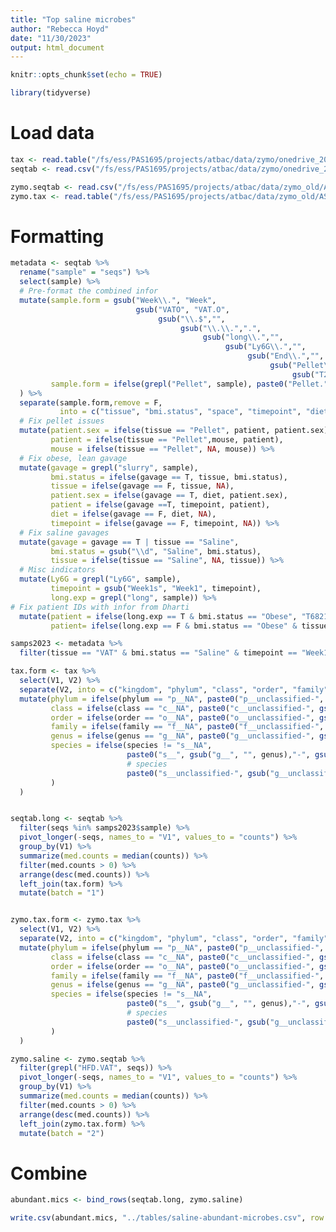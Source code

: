```yaml
---
title: "Top saline microbes"
author: "Rebecca Hoyd"
date: "11/30/2023"
output: html_document
---
```


```r
knitr::opts_chunk$set(echo = TRUE)

library(tidyverse)
```

# Load data

```r
tax <- read.table("/fs/ess/PAS1695/projects/atbac/data/zymo/onedrive_2023-09-27/zr13065.16S_230916.zymo/00...AllSamples.Bac16Sv34/DADA2_ASV_Distribution/ASV_tax_assignments.txt", stringsAsFactors = F, header = F, sep = "\t")
seqtab <- read.csv("/fs/ess/PAS1695/projects/atbac/data/zymo/onedrive_2023-09-27/zr13065.16S_230916.zymo/00...AllSamples.Bac16Sv34/DADA2_ASV_Distribution/ASV_Abundance_Table.csv")
```

```r
zymo.seqtab <- read.csv("/fs/ess/PAS1695/projects/atbac/data/zymo_old/ASV_Abundance_Table.csv")
zymo.tax <- read.table("/fs/ess/PAS1695/projects/atbac/data/zymo_old/ASV_tax_assignments.txt", sep = "\t")
```

# Formatting

```r
metadata <- seqtab %>%
  rename("sample" = "seqs") %>%
  select(sample) %>%
  # Pre-format the combined infor
  mutate(sample.form = gsub("Week\\.", "Week", 
                            gsub("VATO", "VAT.O", 
                                 gsub("\\.$","",
                                      gsub("\\.\\.",".", 
                                           gsub("long\\.","",
                                                gsub("Ly6G\\.","",
                                                     gsub("End\\.","",
                                                          gsub("Pellet\\.","",
                                                               gsub("T2..T6821","T6821(T2)",sample))))))))),
         sample.form = ifelse(grepl("Pellet", sample), paste0("Pellet.", sample.form), sample.form)
  ) %>%
  separate(sample.form,remove = F,
           into = c("tissue", "bmi.status", "space", "timepoint", "diet", "mouse", "patient", "patient.sex"), sep = "\\.") %>%
  # Fix pellet issues
  mutate(patient.sex = ifelse(tissue == "Pellet", patient, patient.sex),
         patient = ifelse(tissue == "Pellet",mouse, patient),
         mouse = ifelse(tissue == "Pellet", NA, mouse)) %>%
  # Fix obese, lean gavage
  mutate(gavage = grepl("slurry", sample),
         bmi.status = ifelse(gavage == T, tissue, bmi.status),
         tissue = ifelse(gavage == F, tissue, NA),
         patient.sex = ifelse(gavage == T, diet, patient.sex),
         patient = ifelse(gavage ==T, timepoint, patient),
         diet = ifelse(gavage == F, diet, NA),
         timepoint = ifelse(gavage == F, timepoint, NA)) %>%
  # Fix saline gavages
  mutate(gavage = gavage == T | tissue == "Saline",
         bmi.status = gsub("\\d", "Saline", bmi.status),
         tissue = ifelse(tissue == "Saline", NA, tissue)) %>%
  # Misc indicators
  mutate(Ly6G = grepl("Ly6G", sample),
         timepoint = gsub("Week1s", "Week1", timepoint),
         long.exp = grepl("long", sample)) %>%
# Fix patient IDs with infor from Dharti
  mutate(patient = ifelse(long.exp == T & bmi.status == "Obese", "T6821", patient),
         patient= ifelse(long.exp == F & bmi.status == "Obese" & tissue != "Pellet" & is.na(patient), "T6824", patient))

samps2023 <- metadata %>%
  filter(tissue == "VAT" & bmi.status == "Saline" & timepoint == "Week1" & diet == "HFD")
```

```r
tax.form <- tax %>%
  select(V1, V2) %>%
  separate(V2, into = c("kingdom", "phylum", "class", "order", "family", "genus", "species"), sep = ";") %>%
  mutate(phylum = ifelse(phylum == "p__NA", paste0("p__unclassified-", kingdom), phylum),
         class = ifelse(class == "c__NA", paste0("c__unclassified-", gsub("p__unclassified-", "", phylum)), class),
         order = ifelse(order == "o__NA", paste0("o__unclassified-", gsub("c__unclassified-", "", class)), order),
         family = ifelse(family == "f__NA", paste0("f__unclassified-", gsub("o__unclassified-", "", order)), family),
         genus = ifelse(genus == "g__NA", paste0("g__unclassified-", gsub("f__unclassified-", "", family)), genus),
         species = ifelse(species != "s__NA", 
                          paste0("s__", gsub("g__", "", genus),"-", gsub("s__", "", species)),
                          # species
                          paste0("s__unclassified-", gsub("g__unclassified-", "", genus))
         )
  )


seqtab.long <- seqtab %>%
  filter(seqs %in% samps2023$sample) %>%
  pivot_longer(-seqs, names_to = "V1", values_to = "counts") %>%
  group_by(V1) %>%
  summarize(med.counts = median(counts)) %>%
  filter(med.counts > 0) %>%
  arrange(desc(med.counts)) %>%
  left_join(tax.form) %>%
  mutate(batch = "1")



```

```r
zymo.tax.form <- zymo.tax %>%
  select(V1, V2) %>%
  separate(V2, into = c("kingdom", "phylum", "class", "order", "family", "genus", "species"), sep = ";") %>%
  mutate(phylum = ifelse(phylum == "p__NA", paste0("p__unclassified-", kingdom), phylum),
         class = ifelse(class == "c__NA", paste0("c__unclassified-", gsub("p__unclassified-", "", phylum)), class),
         order = ifelse(order == "o__NA", paste0("o__unclassified-", gsub("c__unclassified-", "", class)), order),
         family = ifelse(family == "f__NA", paste0("f__unclassified-", gsub("o__unclassified-", "", order)), family),
         genus = ifelse(genus == "g__NA", paste0("g__unclassified-", gsub("f__unclassified-", "", family)), genus),
         species = ifelse(species != "s__NA", 
                          paste0("s__", gsub("g__", "", genus),"-", gsub("s__", "", species)),
                          # species
                          paste0("s__unclassified-", gsub("g__unclassified-", "", genus))
         )
  )

zymo.saline <- zymo.seqtab %>%
  filter(grepl("HFD.VAT", seqs)) %>%
  pivot_longer(-seqs, names_to = "V1", values_to = "counts") %>%
  group_by(V1) %>%
  summarize(med.counts = median(counts)) %>%
  filter(med.counts > 0) %>%
  arrange(desc(med.counts)) %>%
  left_join(zymo.tax.form) %>%
  mutate(batch = "2")
```
# Combine

```r
abundant.mics <- bind_rows(seqtab.long, zymo.saline)

write.csv(abundant.mics, "../tables/saline-abundant-microbes.csv", row.names = F)
```
